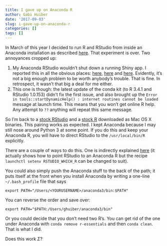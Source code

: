 ```yaml
---
title: I gave up on Anaconda R
author: Gabi Huiber
date: '2017-09-03'
slug: i-gave-up-on-anaconda-r
categories: []
tags: []
---
```


In March of this year I decided to run R and RStudio from inside an Anaconda installation as described [here](https://docs.continuum.io/anaconda/user-guide/tasks/use-r-language?utm_source=housefile&utm_medium=email&utm_campaign=onboarding_cheat_sheet&mkt_tok=eyJpIjoiWVRneE9UUmlaREV6WVRoaSIsInQiOiJmVEF2S1l0NHZsQSs3enM4VlNSOW5MTVF4aEE3eVNVQ3JhXC9WSFZTMzJGa1Q3UlJaNURJd3Zud0FsTnR6NjRhdnRMeDBmUzR3Q0pDRWM4SVpBMDAyQUo0eVU0RXoxS2RDK2xuSWlPckQ0bkN3UTBOSEF2dHpZaE9ER2RBMEJZYWoifQ%3D%3D#). That experiment is over. Two annoyances cropped up: 

  1. My Anaconda RStudio wouldn't shut down a running Shiny app. I reported this in all the obvious places: [here](https://support.rstudio.com/hc/en-us/community/posts/115006375927-Shiny-apps-and-dashboards-won-t-stop), [here](https://github.com/ContinuumIO/anaconda-issues/issues/1732) and [here](https://stackoverflow.com/questions/44008205/rstudio-behaves-in-unexpected-ways-in-anaconda). Evidently, it's not a big enough problem to be worth anybody's trouble. That is fine. In retrospect, it wasn't that big a deal for me either.
  2. This one is though: the latest update of the conda kit (to R 3.4.1 and RStudio 1.0.153) didn't fix the first issue, and also brought up the `Error in tools::startDynamicHelp() : internet routines cannot be loaded` message at launch time. This means that you won't get online R help. Any attempt to `??` anything will repeat this same message.

So I'm back to a [stock RStudio](https://www.rstudio.com/products/rstudio/download/) and a [stock R](https://cran.r-project.org/) downloaded as Mac OS X binaries. This pairing works as expected. I kept Anaconda because I may still nose around Python 3 at some point. If you do this and keep your Anaconda R, you will have to direct RStudio to the `/usr/local/bin/R` explicitly. 

There are a couple of ways to do this. One is indirectly explained [here](https://stackoverflow.com/questions/38534383/how-to-set-up-conda-installed-r-for-use-with-rstudio) (it actually shows how to point RStudio to an Anaconda R but the recipe `launchctl setenv RSTUDIO_WHICH_R` can be changed to suit).

You could also simply push the Anaconda stuff to the back of the path; it puts itself at the front when you install Anaconda by writing a one-line `~/.bash_profile` file that says
```
export PATH="/Users/<YOURUSERNAME>/anaconda3/bin:$PATH"
```
You can reverse the order and save over:
```
export PATH="$PATH:/Users/ghuiber/anaconda3/bin"
```

Or you could decide that you don't need two R's. You can get rid of the one under Anaconda with `conda remove r-essentials` and then `conda clean`. That is what I did.

Does this work $\Sigma$?